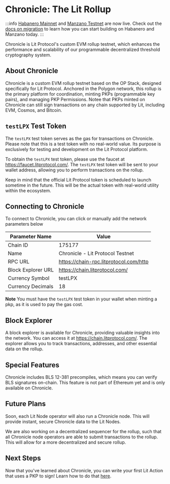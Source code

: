 

# Chronicle: The Lit Rollup

:::info
[Habanero Mainnet](../network/networks/mainnet) and [Manzano Testnet](../network/networks/testnet) are now live. Check out the [docs on migration](../network/migration-guide) to learn how you can start building on Habanero and Manzano today. 
:::

Chronicle is Lit Protocol's custom EVM rollup testnet, which enhances the performance and scalability of our programmable decentralized threshold cryptography system.

<AddRollupButton />

## About Chronicle

Chronicle is a custom EVM rollup testnet based on the OP Stack, designed specifically for Lit Protocol. Anchored in the Polygon network, this rollup is the primary platform for coordination, minting PKPs (programmable key pairs), and managing PKP Permissions. Notee that PKPs minted on Chronicle can still sign transactions on any chain supported by Lit, including EVM, Cosmos, and Bitcoin.

## `testLPX` Test Token

The `testLPX` test token serves as the gas for transactions on Chronicle. Please note that this is a test token with no real-world value. Its purpose is exclusively for testing and development on the Lit Protocol platform.

To obtain the `testLPX` test token, please use the faucet at https://faucet.litprotocol.com/. The `testLPX` test token will be sent to your wallet address, allowing you to perform transactions on the rollup.

Keep in mind that the official Lit Protocol token is scheduled to launch sometime in the future. This will be the actual token with real-world utility within the ecosystem.

## Connecting to Chronicle

To connect to Chronicle, you can click <AddRollupButton /> or manually add the network parameters below

| Parameter Name     | Value                                  |
| ------------------ | -------------------------------------- |
| Chain ID           | 175177                                 |
| Name               | Chronicle - Lit Protocol Testnet       |
| RPC URL            | https://chain-rpc.litprotocol.com/http |
| Block Explorer URL | https://chain.litprotocol.com/         |
| Currency Symbol    | testLPX                                |
| Currency Decimals  | 18                                     |

**Note** You must have the `testLPX` test token in your wallet when minting a pkp, as it is used to pay the gas cost.

## Block Explorer

A block explorer is available for Chronicle, providing valuable insights into the network. You can access it at https://chain.litprotocol.com/. The explorer allows you to track transactions, addresses, and other essential data on the rollup.

## Special Features

Chronicle includes BLS 12-381 precompiles, which means you can verify BLS signatures on-chain. This feature is not part of Ethereum yet and is only available on Chronicle.

## Future Plans

Soon, each Lit Node operator will also run a Chronicle node. This will provide instant, secure Chronicle data to the Lit Nodes.

We are also working on a decentralized sequencer for the rollup, such that all Chronicle node operators are able to submit transactions to the rollup. This will allow for a more decentralized and secure rollup.

## Next Steps

Now that you've learned about Chronicle, you can write your first Lit Action that uses a PKP to sign! Learn how to do that [here](../sdk/serverless-signing/conditional-signing).

<FeedbackComponent/>
